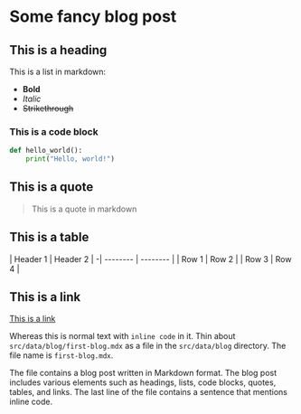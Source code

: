 # Some fancy blog post

## This is a heading

This is a list in markdown:

- **Bold**
- _Italic_
- ~~Strikethrough~~

### This is a code block

```python
def hello_world():
    print("Hello, world!")
```

## This is a quote

> This is a quote in markdown

## This is a table

| Header 1 | Header 2 |
-| -------- | -------- |
| Row 1 | Row 2 |
| Row 3 | Row 4 |

## This is a link
[This is a link](https://example.com)


Whereas this is normal text with `inline code` in it. Thin about `src/data/blog/first-blog.mdx` as a file
in the `src/data/blog` directory. The file name is `first-blog.mdx`.

The file contains a blog post written in Markdown format.
The blog post includes various elements such as headings, lists, code blocks, quotes, tables, and links.
The last line of the file contains a sentence that mentions inline code.
